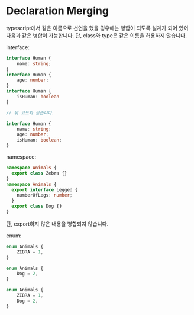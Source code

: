 # Declaration Merging

typescript에서 같은 이름으로 선언을 했을 경우에는 병합이 되도록 설계가 되어 있어 다음과 같은 병합이 가능합니다. 단, class와 type은 같은 이름을 허용하지 않습니다.

interface: 

```typescript
interface Human {
	name: string;
}
interface Human {
	age: number;
}
interface Human {
	isHuman: boolean
}

// 위 코드와 같습니다.

interface Human {
	name: string;
	age: number;
	isHuman: boolean;
}
```

namespace: 

```typescript
namespace Animals {
  export class Zebra {}
}
namespace Animals {
  export interface Legged {
    numberOfLegs: number;
  }
  export class Dog {}
}
```

단, export하지 않은 내용을 병합되지 않습니다.

enum: 

```typescript
enum Animals {
    ZEBRA = 1,
}

enum Animals {
    Dog = 2,
}

enum Animals {
    ZEBRA = 1,
    Dog = 2,
}
```
